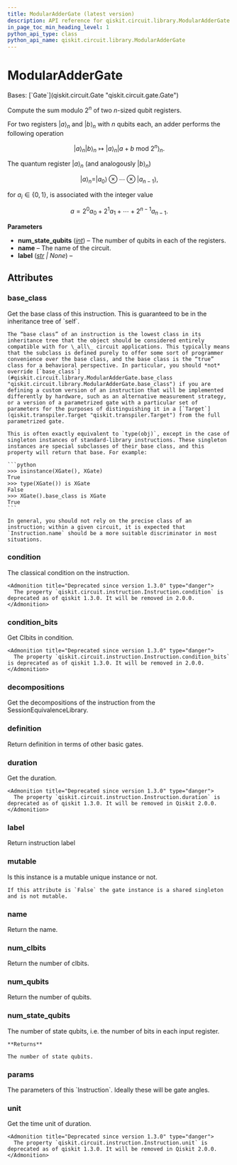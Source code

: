 ```yaml
---
title: ModularAdderGate (latest version)
description: API reference for qiskit.circuit.library.ModularAdderGate in the latest version of qiskit
in_page_toc_min_heading_level: 1
python_api_type: class
python_api_name: qiskit.circuit.library.ModularAdderGate
---
```


# ModularAdderGate

<Class id="qiskit.circuit.library.ModularAdderGate" isDedicatedPage={true} github="https://github.com/Qiskit/qiskit/tree/stable/1.3/qiskit/circuit/library/arithmetic/adders/adder.py#L129-L181" signature="qiskit.circuit.library.ModularAdderGate(num_state_qubits, label=None)" modifiers="class">
  Bases: [`Gate`](qiskit.circuit.Gate "qiskit.circuit.gate.Gate")

  Compute the sum modulo $2^n$ of two $n$-sized qubit registers.

  For two registers $|a\rangle_n$ and $|b\rangle_n$ with $n$ qubits each, an adder performs the following operation

$$
|a\rangle_n |b\rangle_n \mapsto |a\rangle_n |a + b \text{ mod } 2^n\rangle_n.
$$

  The quantum register $|a\rangle_n$ (and analogously $|b\rangle_n$)

$$
|a\rangle_n = |a_0\rangle \otimes \cdots \otimes |a_{n - 1}\rangle,
$$

  for $a_i \in \{0, 1\}$, is associated with the integer value

$$
a = 2^{0}a_{0} + 2^{1}a_{1} + \cdots + 2^{n - 1}a_{n - 1}.
$$

  **Parameters**

  *   **num\_state\_qubits** ([*int*](https://docs.python.org/3/library/functions.html#int "(in Python v3.13)")) – The number of qubits in each of the registers.
  *   **name** – The name of the circuit.
  *   **label** ([*str*](https://docs.python.org/3/library/stdtypes.html#str "(in Python v3.13)") *| None*) –

  ## Attributes

  ### base\_class

  <Attribute id="qiskit.circuit.library.ModularAdderGate.base_class">
    Get the base class of this instruction. This is guaranteed to be in the inheritance tree of `self`.

    The “base class” of an instruction is the lowest class in its inheritance tree that the object should be considered entirely compatible with for \_all\_ circuit applications. This typically means that the subclass is defined purely to offer some sort of programmer convenience over the base class, and the base class is the “true” class for a behavioral perspective. In particular, you should *not* override [`base_class`](#qiskit.circuit.library.ModularAdderGate.base_class "qiskit.circuit.library.ModularAdderGate.base_class") if you are defining a custom version of an instruction that will be implemented differently by hardware, such as an alternative measurement strategy, or a version of a parametrized gate with a particular set of parameters for the purposes of distinguishing it in a [`Target`](qiskit.transpiler.Target "qiskit.transpiler.Target") from the full parametrized gate.

    This is often exactly equivalent to `type(obj)`, except in the case of singleton instances of standard-library instructions. These singleton instances are special subclasses of their base class, and this property will return that base. For example:

    ```python
    >>> isinstance(XGate(), XGate)
    True
    >>> type(XGate()) is XGate
    False
    >>> XGate().base_class is XGate
    True
    ```

    In general, you should not rely on the precise class of an instruction; within a given circuit, it is expected that `Instruction.name` should be a more suitable discriminator in most situations.
  </Attribute>

  ### condition

  <Attribute id="qiskit.circuit.library.ModularAdderGate.condition">
    The classical condition on the instruction.

    <Admonition title="Deprecated since version 1.3.0" type="danger">
      The property `qiskit.circuit.instruction.Instruction.condition` is deprecated as of qiskit 1.3.0. It will be removed in 2.0.0.
    </Admonition>
  </Attribute>

  ### condition\_bits

  <Attribute id="qiskit.circuit.library.ModularAdderGate.condition_bits">
    Get Clbits in condition.

    <Admonition title="Deprecated since version 1.3.0" type="danger">
      The property `qiskit.circuit.instruction.Instruction.condition_bits` is deprecated as of qiskit 1.3.0. It will be removed in 2.0.0.
    </Admonition>
  </Attribute>

  ### decompositions

  <Attribute id="qiskit.circuit.library.ModularAdderGate.decompositions">
    Get the decompositions of the instruction from the SessionEquivalenceLibrary.
  </Attribute>

  ### definition

  <Attribute id="qiskit.circuit.library.ModularAdderGate.definition">
    Return definition in terms of other basic gates.
  </Attribute>

  ### duration

  <Attribute id="qiskit.circuit.library.ModularAdderGate.duration">
    Get the duration.

    <Admonition title="Deprecated since version 1.3.0" type="danger">
      The property `qiskit.circuit.instruction.Instruction.duration` is deprecated as of qiskit 1.3.0. It will be removed in Qiskit 2.0.0.
    </Admonition>
  </Attribute>

  ### label

  <Attribute id="qiskit.circuit.library.ModularAdderGate.label">
    Return instruction label
  </Attribute>

  ### mutable

  <Attribute id="qiskit.circuit.library.ModularAdderGate.mutable">
    Is this instance is a mutable unique instance or not.

    If this attribute is `False` the gate instance is a shared singleton and is not mutable.
  </Attribute>

  ### name

  <Attribute id="qiskit.circuit.library.ModularAdderGate.name">
    Return the name.
  </Attribute>

  ### num\_clbits

  <Attribute id="qiskit.circuit.library.ModularAdderGate.num_clbits">
    Return the number of clbits.
  </Attribute>

  ### num\_qubits

  <Attribute id="qiskit.circuit.library.ModularAdderGate.num_qubits">
    Return the number of qubits.
  </Attribute>

  ### num\_state\_qubits

  <Attribute id="qiskit.circuit.library.ModularAdderGate.num_state_qubits">
    The number of state qubits, i.e. the number of bits in each input register.

    **Returns**

    The number of state qubits.
  </Attribute>

  ### params

  <Attribute id="qiskit.circuit.library.ModularAdderGate.params">
    The parameters of this `Instruction`. Ideally these will be gate angles.
  </Attribute>

  ### unit

  <Attribute id="qiskit.circuit.library.ModularAdderGate.unit">
    Get the time unit of duration.

    <Admonition title="Deprecated since version 1.3.0" type="danger">
      The property `qiskit.circuit.instruction.Instruction.unit` is deprecated as of qiskit 1.3.0. It will be removed in Qiskit 2.0.0.
    </Admonition>
  </Attribute>
</Class>

